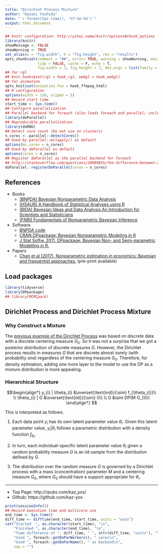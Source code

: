 ```yaml
---
title: "Dirichlet Process Mixture"
author: "Kazuki Yoshida"
date: "`r format(Sys.time(), '%Y-%m-%d')`"
output: html_document
---
```


```r
## knitr configuration: http://yihui.name/knitr/options#chunk_options
library(knitr)
showMessage <- FALSE
showWarning <- TRUE
set_alias(w = "fig.width", h = "fig.height", res = "results")
opts_chunk$set(comment = "##", error= TRUE, warning = showWarning, message = showMessage,
               tidy = FALSE, cache = F, echo = T,
               fig.width = 7, fig.height = 7, dev.args = list(family = "sans"))
## for rgl
## knit_hooks$set(rgl = hook_rgl, webgl = hook_webgl)
## for animation
opts_knit$set(animation.fun = hook_ffmpeg_html)
## R configuration
options(width = 116, scipen = 5)
## Record start time
start_time <- Sys.time()
## Configure parallelization
## Parallel backend for foreach (also loads foreach and parallel; includes doMC)
library(doParallel)
## Reproducible parallelization
library(doRNG)
## Detect core count (Do not use on clusters)
n_cores <- parallel::detectCores()
## Used by parallel::mclapply() as default
options(mc.cores = n_cores)
## Used by doParallel as default
options(cores = n_cores)
## Register doParallel as the parallel backend for foreach
## http://stackoverflow.com/questions/28989855/the-difference-between-domc-and-doparallel-in-r
doParallel::registerDoParallel(cores = n_cores)
```

## References
- Books
  - [(BNPDA) Bayesian Nonparametric Data Analysis](https://www.springer.com/us/book/9783319189673)
  - [(HSAUR) A Handbook of Statistical Analyses using R](https://www.crcpress.com/A-Handbook-of-Statistical-Analyses-using-R/Hothorn-Everitt/p/book/9781482204582)
  - [(BIDA) Bayesian Ideas and Data Analysis An Introduction for Scientists and Statisticians](http://blogs.oregonstate.edu/bida/)
  - [(FNBI) Fundamentals of Nonparametric Bayesian Inference](https://www.cambridge.org/core/books/fundamentals-of-nonparametric-bayesian-inference/C96325101025D308C9F31F4470DEA2E8)
- Software
  - [BNPDA code](https://web.ma.utexas.edu/users/pmueller/bnp/)
  - [CRAN DPpackage: Bayesian Nonparametric Modeling in R](https://cran.r-project.org/package=DPpackage)
  - [J Stat Softw. 2011. DPpackage: Bayesian Non- and Semi-parametric Modelling in R.](https://www.jstatsoft.org/article/view/v040i05)
- Papers
  - [Chan et al (2017). Nonparametric estimation in economics: Bayesian and frequentist approaches.](https://onlinelibrary.wiley.com/doi/pdf/10.1002/wics.1406) (pre-print available)


## Load packages

```r
library(tidyverse)
library(DPpackage)
## library(MCMCpack)
```

## Dirichlet Process and Dirichlet Process Mixture

### Why Construct a Mixture
The [previous example of the Dirichlet Process](http://rpubs.com/kaz_yos/dp1) was based on discrete data with a discrete centering measure $G_{0}$. So it was not a surprise that we got a posterior distribution of discrete measures $G$. However, the Dirichlet process results in measures $G$ that are discrete almost surely (with probability one) regardless of the centering measure $G_{0}$. Therefore, for density estimation, adding one more layer to the model to use the DP as a mixture distribution is more appealing.

### Hierarchical Structure

$$\begin{align*}
  y_{i} | \theta_{i} &\overset{\text{ind}}{\sim} f_{\theta_{i}}\\
  \\
  \theta_{i} | G &\overset{\text{iid}}{\sim} G\\
  \\
  G &\sim DP(M G_{0})
  \end{align*}
$$

This is interpreted as follows.

1. Each data point $y_{i}$ has its own latent parameter value $\theta_{i}$. Given this latent parameter value, $y_{i} | \theta_{i}$ follows a parametric distribution with a density function $f_{\theta_{i}}$.

2. In turn, each individual-specific latent parameter value $\theta_{i}$ given a random probability measure $G$ is an iid sample from the distribution defined by $G$.

3. The distribution over the random measure $G$ is governed by a Dirichlet process with a mass (concentration) parameter $M$ and a centering measure $G_{0}$, where $G_{0}$ should have a support appropriate for $\theta_{i}$.


--------------------
- Top Page: http://rpubs.com/kaz_yos/
- Github: https://github.com/kaz-yos

```r
print(sessionInfo())
## Record execution time and multicore use
end_time <- Sys.time()
diff_time <- difftime(end_time, start_time, units = "auto")
cat("Started  ", as.character(start_time), "\n",
    "Finished ", as.character(end_time), "\n",
    "Time difference of ", diff_time, " ", attr(diff_time, "units"), "\n",
    "Used ", foreach::getDoParWorkers(), " cores\n",
    "Used ", foreach::getDoParName(), " as backend\n",
    sep = "")
```

